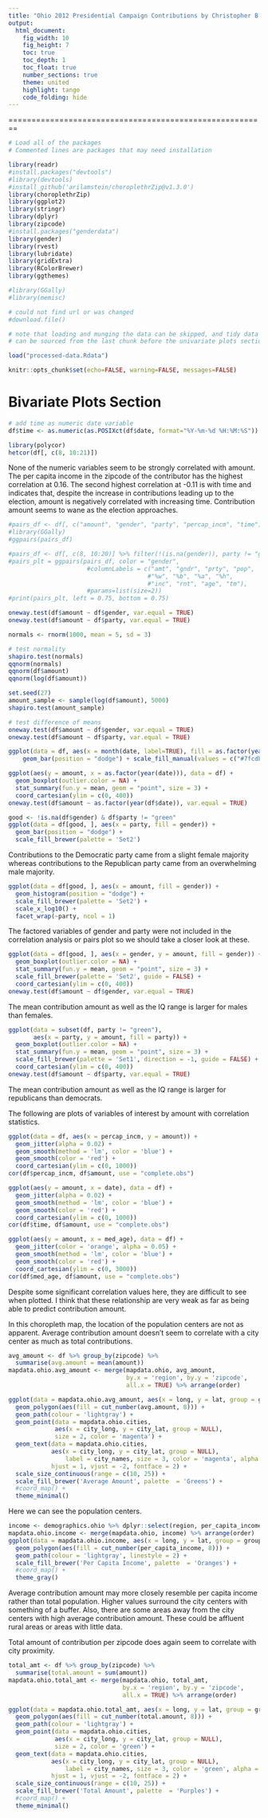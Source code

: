```yaml
---
title: "Ohio 2012 Presidential Campaign Contributions by Christopher B. Winkelman"
output:
  html_document:
    fig_width: 10
    fig_height: 7
    toc: true
    toc_depth: 1
    toc_float: true
    number_sections: true
    theme: united
    highlight: tango
    code_folding: hide
---
```


========================================================

```r
# Load all of the packages
# Commented lines are packages that may need installation

library(readr)
#install.packages("devtools")
#library(devtools)
#install_github('arilamstein/choroplethrZip@v1.3.0')
library(choroplethrZip)
library(ggplot2)
library(stringr)
library(dplyr)
library(zipcode)
#install.packages("genderdata")
library(gender)
library(rvest)
library(lubridate)
library(gridExtra)
library(RColorBrewer)
library(ggthemes)

#library(GGally)
#library(memisc)

# could not find url or was changed
#download.file()

# note that loading and munging the data can be skipped, and tidy data sets
# can be sourced from the last chunk before the univariate plots section
```

```r
load("processed-data.Rdata")
```

```r
knitr::opts_chunk$set(echo=FALSE, warning=FALSE, messages=FALSE)
```

# Bivariate Plots Section
```r
# add time as numeric date variable
df$time <- as.numeric(as.POSIXct(df$date, format="%Y-%m-%d %H:%M:%S"))

library(polycor)
hetcor(df[, c(8, 10:21)])
```

None of the numeric variables seem to be strongly correlated with amount. The per capita income in the zipcode of the contributor has the highest correlation at 0.16. The second highest correlation at -0.11 is with time and indicates that, despite the increase in contributions leading up to the election, amount is negatively correlated with increasing time.  Contribution amount seems to wane as the election approaches.

```r
#pairs_df <- df[, c("amount", "gender", "party", "percap_incm", "time")]
#library(GGally)
#ggpairs(pairs_df)

#pairs_df <- df[, c(8, 10:20)] %>% filter(!(is.na(gender)), party != "green")
#pairs_plt = ggpairs(pairs_df, color = "gender",
                      #columnLabels = c("amt", "gndr", "prty", "pop",
                                       #"%w", "%b", "%a", "%h",
                                       #"inc", "rnt", "age", "tm"),
                      #params=list(size=2))
#print(pairs_plt, left = 0.75, bottom = 0.75)
```


```r
oneway.test(df$amount ~ df$gender, var.equal = TRUE)
oneway.test(df$amount ~ df$party, var.equal = TRUE)

normals <- rnorm(1000, mean = 5, sd = 3)

# test normality
shapiro.test(normals)
qqnorm(normals)
qqnorm(df$amount)
qqnorm(log(df$amount))

set.seed(27)
amount_sample <- sample(log(df$amount), 5000)
shapiro.test(amount_sample)

# test difference of means
oneway.test(df$amount ~ df$gender, var.equal = TRUE)
oneway.test(df$amount ~ df$party, var.equal = TRUE)
```


```r
ggplot(data = df, aes(x = month(date, label=TRUE), fill = as.factor(year(df$date)))) +
    geom_bar(position = "dodge") + scale_fill_manual(values = c("#7fcdbb", "#2c7fb8"))
```

```r
ggplot(aes(y = amount, x = as.factor(year(date))), data = df) +
  geom_boxplot(outlier.color = NA) +
  stat_summary(fun.y = mean, geom = "point", size = 3) +
  coord_cartesian(ylim = c(0, 400))
oneway.test(df$amount ~ as.factor(year(df$date)), var.equal = TRUE)
```


```r
good <- !is.na(df$gender) & df$party != "green"
ggplot(data = df[good, ], aes(x = party, fill = gender)) +
  geom_bar(position = "dodge") +
  scale_fill_brewer(palette = 'Set2')
```

Contributions to the Democratic party came from a slight female majority whereas contributions to the Republican party came from an overwhelming male majority.


```r
ggplot(data = df[good, ], aes(x = amount, fill = gender)) +
  geom_histogram(position = "dodge") +
  scale_fill_brewer(palette = 'Set2') +
  scale_x_log10() +
  facet_wrap(~party, ncol = 1)
```

The factored variables of gender and party were not included in the correlation analysis or pairs plot so we should take a closer look at these.

```r
ggplot(data = df[good, ], aes(x = gender, y = amount, fill = gender)) +
  geom_boxplot(outlier.color = NA) +
  stat_summary(fun.y = mean, geom = "point", size = 3) +
  scale_fill_brewer(palette = 'Set2', guide = FALSE) +
  coord_cartesian(ylim = c(0, 400))
oneway.test(df$amount ~ df$gender, var.equal = TRUE)
```

The mean contribution amount as well as the IQ range is larger for males than females.

```r
ggplot(data = subset(df, party != "green"),
       aes(x = party, y = amount, fill = party)) +
  geom_boxplot(outlier.color = NA) +
  stat_summary(fun.y = mean, geom = "point", size = 3) +
  scale_fill_brewer(palette = 'Set1', direction = -1, guide = FALSE) +
  coord_cartesian(ylim = c(0, 400))
oneway.test(df$amount ~ df$party, var.equal = TRUE)
```

The mean contribution amount as well as the IQ range is larger for republicans than democrats.   

   
The following are plots of variables of interest by amount with correlation statistics.

```r
ggplot(data = df, aes(x = percap_incm, y = amount)) +
  geom_jitter(alpha = 0.02) +
  geom_smooth(method = 'lm', color = 'blue') +
  geom_smooth(color = 'red') +
  coord_cartesian(ylim = c(0, 1000))
cor(df$percap_incm, df$amount, use = "complete.obs")
```

```r
ggplot(aes(y = amount, x = date), data = df) +
  geom_jitter(alpha = 0.02) +
  geom_smooth(method = 'lm', color = 'blue') +
  geom_smooth(color = 'red') +
  coord_cartesian(ylim = c(0, 1000))
cor(df$time, df$amount, use = "complete.obs")
```

```r
ggplot(aes(y = amount, x = med_age), data = df) +
  geom_jitter(color = 'orange', alpha = 0.05) +
  geom_smooth(method = 'lm', color = 'blue') +
  geom_smooth(color = 'red') +
  coord_cartesian(ylim = c(0, 3000))
cor(df$med_age, df$amount, use = "complete.obs")
```

Despite some significant correlation values here, they are difficult to see when plotted. I think that these relationship are very weak as far as being able to predict contribution amount.

In this choropleth map, the location of the population centers are not as apparent. Average contribution amount doesn't seem to correlate with a city center as much as total contributions.

```r
avg_amount <- df %>% group_by(zipcode) %>%
  summarise(avg.amount = mean(amount))
mapdata.ohio.avg_amount <- merge(mapdata.ohio, avg_amount,
                                 by.x = 'region', by.y = 'zipcode',
                                 all.x = TRUE) %>% arrange(order)

ggplot(data = mapdata.ohio.avg_amount, aes(x = long, y = lat, group = group)) +
  geom_polygon(aes(fill = cut_number(avg.amount, 8))) +
  geom_path(colour = 'lightgray') +
  geom_point(data = mapdata.ohio.cities,
             aes(x = city_long, y = city_lat, group = NULL),
             size = 2, color = 'magenta') +
  geom_text(data = mapdata.ohio.cities,
            aes(x = city_long, y = city_lat, group = NULL),
                label = city_names, size = 3, color = 'magenta', alpha = 1,
            hjust = 1, vjust = -2, fontface = 2) +
  scale_size_continuous(range = c(10, 25)) +
  scale_fill_brewer('Average Amount', palette  = 'Greens') +
  #coord_map() +
  theme_minimal()
```

Here we can see the population centers.

```r
income <- demographics.ohio %>% dplyr::select(region, per_capita_income)
mapdata.ohio.income <- merge(mapdata.ohio, income) %>% arrange(order)
ggplot(data = mapdata.ohio.income, aes(x = long, y = lat, group = group)) +
  geom_polygon(aes(fill = cut_number(per_capita_income, 8))) +
  geom_path(colour = 'lightgray', linestyle = 2) +
  scale_fill_brewer('Per Capita Income', palette  = 'Oranges') +
  #coord_map() +
  theme_gray()
```

Average contribution amount may more closely resemble per capita income rather than total population. Higher values surround the city centers with something of a buffer. Also, there are some areas away from the city centers with high average contribution amount. These could be affluent rural areas or areas with little data.

Total amount of contribution per zipcode does again seem to correlate with city proximity.

```r
total_amt <- df %>% group_by(zipcode) %>%
  summarise(total.amount = sum(amount))
mapdata.ohio.total_amt <- merge(mapdata.ohio, total_amt,
                                by.x = 'region', by.y = 'zipcode',
                                all.x = TRUE) %>% arrange(order)

ggplot(data = mapdata.ohio.total_amt, aes(x = long, y = lat, group = group)) +
  geom_polygon(aes(fill = cut_number(total.amount, 8))) +
  geom_path(colour = 'lightgray') +
  geom_point(data = mapdata.ohio.cities,
             aes(x = city_long, y = city_lat, group = NULL),
             size = 2, color = 'green') +
  geom_text(data = mapdata.ohio.cities,
            aes(x = city_long, y = city_lat, group = NULL),
                label = city_names, size = 3, color = 'green', alpha = 1,
            hjust = 1, vjust = -2, fontface = 2) +
  scale_size_continuous(range = c(10, 25)) +
  scale_fill_brewer('Total Amount', palette  = 'Purples') +
  #coord_map() +
  theme_minimal()
```

